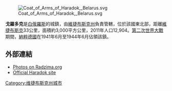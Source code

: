 [[Image:Coat_of_Arms_of_Haradok,_Belarus.svg|thumb]]

'''戈羅多克'''是[[白俄羅斯|白俄羅斯]]的城鎮，由[[維捷布斯克州|維捷布斯克州]]負責管轄，位於該國東北部，距離[[維捷布斯克|維捷布斯克]]33公里，面積約3,000平方公里，2011年人口12,904。[[第二次世界大戰|第二次世界大戰]]期間，[[納粹德國|納粹德國]]在1941年6月至1944年6月佔領該鎮。

==外部連結==
* [http://radzima.org/pub/miesta.php?lang=en&miesta_id1=vihrhara Photos on Radzima.org] {{Wayback|url=http://radzima.org/pub/miesta.php?lang=en&miesta_id1=vihrhara |date=20190822195931 }}
* [https://web.archive.org/web/20090417220914/http://www.gorodok.by/ Official Haradok site]

{{coord|55|28|N|30|00|E|region:BY_type:city|display=title}}

{{Vitsebsk Voblast}}
{{Belarus-geo-stub}}
[[Category:维捷布斯克州城市|Category:维捷布斯克州城市]]